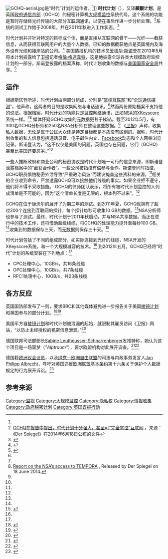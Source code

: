 {{模板:Global surveillance}}
[[File:GCHQ-aerial.jpg|right]]是“时代”计划的运作者。<ref name=bump/>]]
'''时代计划'''（{{lang-en|Tempora}}），又译'''颞颥计划'''，是英国[[政府通信总部|政府通信总部]]（GCHQ）的秘密计算机[[大规模监控|大规模监控]]系统代号。这个系统的功能是暂时存储经光纤传输的大部分[[互联网|互联网]]通讯，以便在事后作进一步分析处理。<ref name="spiegeljune14">[http://www.spiegel.de/media/media-34103.pdf GCHQ在报告中提出，时代计划十分强大，甚至可“完全掌控”互联网] {{Wayback|url=http://www.spiegel.de/media/media-34103.pdf |date=20190605231946 }}。来源：《Der Spiegel》在2014年6月18日公布的文件</ref>系统的测试工作始于2008年，并在2011年秋进入工作状态。<ref>{{cite web | url=http://www.wired.co.uk/news/archive/2013-06/24/gchq-tempora-101 | title=A simple guide to GCHQ's internet surveillance program Tempora | work=[[Wired_(magazine)|Wired]] | accessdate=25 June 2013 | author=Shubber, Kadhim | archive-date=2016-05-15 | archive-url=https://web.archive.org/web/20160515020741/http://www.wired.co.uk/news/archive/2013-06/24/gchq-tempora-101 | dead-url=no }}</ref>

时代计划并非针对特定的目标或个体，而是直接从互联网的骨干——光纤——截获信息，从而获得互联网用户的大量个人数据。已知的数据截获地点是英国境内及海外设有光缆和接岸站的公司。<ref name="Tempora20131025">{{cite news|last=Ball|first=James|title=Leaked memos reveal GCHQ efforts to keep mass surveillance secret|url=http://www.theguardian.com/uk-news/2013/oct/25/leaked-memos-gchq-mass-surveillance-secret-snowden|accessdate=25 October 2013|newspaper=The Guardian|date=25 October 2013|archive-date=2021-03-09|archive-url=https://web.archive.org/web/20210309060010/https://www.theguardian.com/uk-news/2013/oct/25/leaked-memos-gchq-mass-surveillance-secret-snowden|dead-url=no}}</ref>
美国情报机构的技术员[[爱德华·斯诺登|爱德华·斯诺登]]在2013年5月将本计划披露给了[[卫报|卫报]]记者[[格倫·格連韋特|格倫·格連韋特]]，这是他披露全球各类大规模政府监控计划的一部分。斯诺登披露的档案声称，时代计划收集的数据与[[美国国家安全局|美国国家安全局]]共享。<ref name="Guardian">{{cite news | author = Ewen MacAskill; Julian Borger; Nick Hopkins; Nick Davies; James Ball | url = http://www.guardian.co.uk/uk/2013/jun/21/gchq-cables-secret-world-communications-nsa | title = GCHQ taps fibre-optic cables for secret access to world's communications | work = [[The_Guardian|The Guardian]] | date = 21 June 2013 | accessdate = 21 June 2013 | location = London | archive-date = 2013-07-10 | archive-url = https://www.webcitation.org/6I0u4dyez?url=http://www.guardian.co.uk/uk/2013/jun/21/gchq-cables-secret-world-communications-nsa | dead-url = no }}</ref>

== 运作 ==

根据斯诺登所述，时代计划由两部分组成，分别是“[[掌控互联网|掌控互联网]]”和“[[全球通信探测|全球通信探测]]”。他声称，这两者的目的是收集网络与电话通讯。<ref name="Guardian"/>然而两份原始档案不支持他的说法。根据档案，时代计划的功能只是监控网络通讯，正如[[NSA|NSA]]的[[XKeyscore|XKeyscore]]系统一样。<ref name="spiegeljune14" /><ref>[http://www.spiegel.de/media/media-34090.pdf Report on the NSA’s access to TEMPORA] {{Wayback|url=http://www.spiegel.de/media/media-34090.pdf |date=20181024225234 }}, Released by Der Spiegel on 18 June 2014.</ref>
媒体怀疑GCHQ收集的[[元数据|元数据]]更甚于[[NSA|NSA]]。截至2012年5月，有300名GCHQ分析师和250名NSA分析师在整理这些数据。<ref name="Guardian"/>
《[[卫报|卫报]]》声称，收集私人数据，无论是属于公民大众还是特定目标都是本质没有区别的。据称，时代计划收集的私人信息包括通话录音、电子邮件内文、[[Facebook|Facebook]]动态和个人网络浏览记录。斯诺登认为，“这不仅仅是美国的问题，英国也存在问题，它们（GCHQ）甚至比美国还要恶劣。”<ref name="Guardian"/>

一些人推断政府和商业公司的秘密协议是时代计划唯一可行的信息来源，即斯诺登泄露档案中的“截获合作者”。一些公司被指控有偿参与合作。斯诺登同时指控，GCHQ职员惧怕秘密外泄导致“严重政治风波”而建议掩盖这些资料的来源。<ref name="Guardian"/>相关的企业收到命令，严禁透露GCHQ可以接触他们线缆的事实。如果企业拒不遵守，他们将不得不采取措施。
GCHQ的律师团队表示，将所有被时代计划监控的人列成清单是不可能的，因为“这个清单长度是无限的，根本列不过来”。<ref name="Guardian"/>

GCHQ在位于康沃尔的{{link-en|GCHQ Bude|GCHQ Bude}}展开了为期三年的测试。到2011年夏，GCHQ就拥有了超过200个连接到互联网的探针，每个探针每秒可收集10 GB的数据。<ref name="Guardian"/>NSA分析师也参与了测试。最终，时代计划于2011年秋启动，并与NSA共享数据。而正在进行中的技术工作，还将借助超级线缆，将GCHQ的处理能力提升至每秒100 GB。<ref name="Guardian"/>收集到的数据保存三天，而[[元数据|元数据]]则保存三十天。<ref name=bump>{{cite web |url=http://www.theatlanticwire.com/national/2013/06/uk-tempora-program/66490/ |author=Philip Bump |title=The UK Tempora Program Captures Vast Amounts of Data – and Shares with NSA |publisher=The Atlantic Wire |date=21 June 2013 |accessdate=23 June 2013 |archive-date=2013-11-05 |archive-url=https://web.archive.org/web/20131105105045/http://www.theatlanticwire.com/national/2013/06/uk-tempora-program/66490/ |dead-url=no }}</ref>

时代计划包括了不同的组成部分，如实际连接到光纤的线缆，NSA开发的XKeyscore系统，和一个大规模减容的技术。<ref name="spiegeljune14" />
到2012年五月，GCHQ已经将“时代”计划的系统安装在下列地点：<ref name="spiegeljune14" />
* CPC处理中心，10GB/s，共16条线缆
* OPC处理中心，10GB/s，共7条线缆
* RPC1处理中心，10GB/s，共23条线缆

==各方反应==

英国国防部发布了一则{{link-en|政府机密通知|DA-Notice}}，要求BBC和其他媒体避免进一步报告关于美国[[棱镜计划|棱镜计划]]和英国参与的部分计划。<ref name=grdanotice>{{cite web|last=Staines|first=Paul|title=D-Notice, June 7, 2013|url=http://order-order.com/2013/06/08/d-notice-june-7-2013/|accessdate=8 June 2013|archive-date=2013-07-10|archive-url=https://www.webcitation.org/6I0u70O95?url=http://order-order.com/2013/06/08/d-notice-june-7-2013/|dead-url=no}}</ref><ref name=danotice2>{{cite news|last=Halliday|first=Josh|title=MoD serves news outlets with D notice over surveillance leaks|url=http://www.guardian.co.uk/world/2013/jun/17/defence-d-bbc-media-censor-surveillance-security|work=[[The_Guardian|The Guardian]]|accessdate=27 June 2013|location=London|date=17 June 2013|archive-date=2013-07-10|archive-url=https://www.webcitation.org/6I0u8YOpq?url=http://www.guardian.co.uk/world/2013/jun/17/defence-d-bbc-media-censor-surveillance-security|dead-url=no}}</ref>

美国军方自[[棱镜计划|棱镜计划]]和时代计划被泄漏的起始，就限制其雇员访问《卫报》网站，“以防止未经授权的机密信息泄漏。”<ref>{{cite web | url=http://www.montereyherald.com/news/ci_23554739/restricted-web-access-guardian-is-army-wide-officials | title=Restricted web access to The Guardian is Armywide, officials say | work=Monterey Herald | accessdate=28 June 2013 | author=Phillip Molnar | date=28 June 2013 | archive-url=https://www.webcitation.org/6I0u9bDgE?url=http://www.montereyherald.com/news/ci_23554739/restricted-web-access-guardian-is-army-wide-officials | archive-date=2013-07-10 | dead-url=yes }}</ref>

德国联邦司法部部长[[Sabine_Leutheusser-Schnarrenberger|Sabine Leutheusser-Schnarrenberger]]发推特称，她认为这个项目是一场噩梦（''"Alptraum"''），要求[[欧盟|欧盟]]机构对此展开调查。<ref>{{cite web |author=Politik |url=http://www.spiegel.de/politik/deutschland/leutheusser-schnarrenberger-entsetzt-ueber-tempora-a-907314.html |title=''Leutheusser-Schnarrenberger: Justizministerin entsetzt über britisches Abhörprogramm'' |language=de |work=[[Der_Spiegel|Der Spiegel]] |date=22 June 2013 |accessdate=3 July 2013 |archive-date=2013-07-10 |archive-url=https://www.webcitation.org/6I0uBUyyk?url=http://www.spiegel.de/politik/deutschland/leutheusser-schnarrenberger-entsetzt-ueber-tempora-a-907314.html |dead-url=no }}</ref><ref>{{cite web |url=https://twitter.com/sls_bmj/status/348344595190521856 |title=Twitter / sls_bmj: #sls "#Tempora Alptraum a la |publisher=Twitter |accessdate=3 July 2013 |archive-date=2021-03-08 |archive-url=https://web.archive.org/web/20210308020710/https://twitter.com/sls_bmj/status/348344595190521856 |dead-url=no }}</ref>

德国籍[[欧洲议会议员|欧洲议会议员]]，以及[[绿党－欧洲自由联盟|绿党－欧洲自由联盟]]的司法与内政事务发言人[[Jan_Philipp_Albrecht|Jan Philipp Albrecht]]，呼吁对英国违反[[欧洲联盟基本条约|欧洲联盟基本条约]]第十六条关于保护个人数据规定的行为展开诉讼。<ref>{{cite news |url=http://jetzt.sueddeutsche.de/texte/anzeigen/573472/Amerikanischer-als-die-Amerikaner |work=jetzt.de (Süddeutsche) |title=Amerikanischer als die Amerikaner |date=23 June 2013 |accessdate=2015-06-09 |archive-date=2014-10-19 |archive-url=https://web.archive.org/web/20141019112532/http://jetzt.sueddeutsche.de/texte/anzeigen/573472/Amerikanischer-als-die-Amerikaner |dead-url=no }}</ref>

==参考来源==
{{reflist|30em}}

[[Category:监视|Category:监视]]
[[Category:大规模监控|Category:大规模监控]]
[[Category:隐私权|Category:隐私权]]
[[Category:情报收集|Category:情报收集]]
[[Category:政府秘密计划|Category:政府秘密计划]]
[[Category:英国谍报行动|Category:英国谍报行动]]